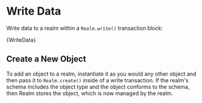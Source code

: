 ---
---


# Write Data

Write data to a realm within a `Realm.write()` transaction block:

<CodeBlock className="language-javascript">{WriteData}</CodeBlock>

## Create a New Object

To add an object to a realm, instantiate it as you would any other object
and then pass it to `Realm.create()` inside of a write transaction.
If the realm's schema includes the object type and the object conforms to the schema,
then Realm stores the object, which is now managed by the realm.

<!-- ... other content and code examples ... -->
